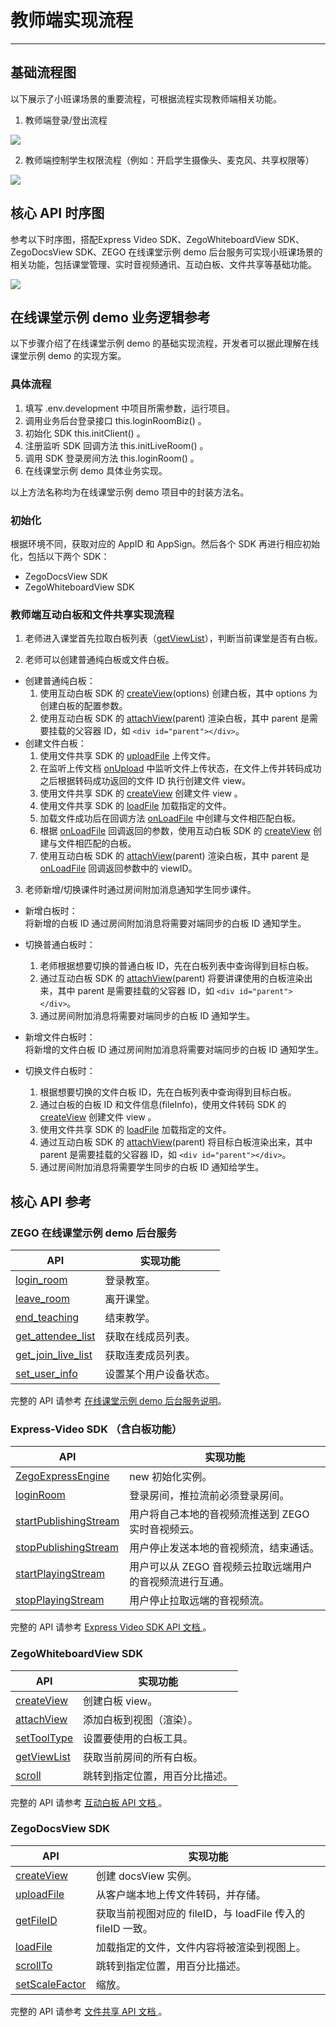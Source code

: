 # 教师端实现流程
---
## 基础流程图
以下展示了小班课场景的重要流程，可根据流程实现教师端相关功能。

1. 教师端登录/登出流程

<Frame width="512" height="auto" caption=""><img src="https://storage.zego.im/sdk-doc/Pics/Common/GoClass/teacherLogin.png" /></Frame>

2. 教师端控制学生权限流程（例如：开启学生摄像头、麦克风、共享权限等）

<Frame width="512" height="auto" caption=""><img src="https://storage.zego.im/sdk-doc/Pics/Common/GoClass/小班课-学生上下麦.png" /></Frame>

## 核心 API 时序图
参考以下时序图，搭配Express Video SDK、ZegoWhiteboardView SDK、ZegoDocsView SDK、ZEGO 在线课堂示例 demo 后台服务可实现小班课场景的相关功能，包括课堂管理、实时音视频通讯、互动白板、文件共享等基础功能。

<Frame width="512" height="auto" caption=""><img src="https://storage.zego.im/sdk-doc/Pics/GoClass/UMLs/SmallClass_Web_zh.png" /></Frame>

## 在线课堂示例 demo 业务逻辑参考
以下步骤介绍了在线课堂示例 demo 的基础实现流程，开发者可以据此理解在线课堂示例 demo 的实现方案。

### 具体流程
1. 填写 .env.development 中项目所需参数，运行项目。
2. 调用业务后台登录接口 this.loginRoomBiz() 。
3. 初始化 SDK this.initClient() 。
4. 注册监听 SDK 回调方法 this.initLiveRoom() 。
5. 调用 SDK 登录房间方法 this.loginRoom() 。
6. 在线课堂示例 demo 具体业务实现。

<Note title="说明">

 
以上方法名称均为在线课堂示例 demo 项目中的封装方法名。
</Note>

### 初始化

根据环境不同，获取对应的 AppID 和 AppSign。然后各个 SDK 再进行相应初始化，包括以下两个 SDK：

- ZegoDocsView SDK
- ZegoWhiteboardView SDK

### 教师端互动白板和文件共享实现流程

1. 老师进入课堂首先拉取白板列表（[getViewList](https://doc-zh.zego.im/article/api?doc=WhiteBoardView_API~javascript_electron~class~ZegoWhiteboard#get-view-list)），判断当前课堂是否有白板。

2. 老师可以创建普通纯白板或文件白板。

- 创建普通纯白板：
  1. 使用互动白板 SDK 的 [createView](https://doc-zh.zego.im/article/api?doc=WhiteBoardView_API~javascript_electron~class~ZegoWhiteboard#create-view)(options) 创建白板，其中 options 为创建白板的配置参数。
  2. 使用互动白板 SDK 的 [attachView](https://doc-zh.zego.im/article/api?doc=WhiteBoardView_API~javascript_electron~class~ZegoWhiteboard#attach-view)(parent) 渲染白板，其中 parent 是需要挂载的父容器 ID，如 `<div id="parent"></div>`。
- 创建文件白板：
  1. 使用文件共享 SDK 的 [uploadFile](https://doc-zh.zego.im/article/api?doc=DocsView_API~javascript_electron~class~ZegoExpressDocs#upload-file) 上传文件。
  2. 在监听上传文档 [onUpload](https://doc-zh.zego.im/article/api?doc=DocsView_API~javascript_electron~interface~ZegoEvent#on-upload) 中监听文件上传状态，在文件上传并转码成功之后根据转码成功返回的文件 ID 执行创建文件 view。
  3. 使用文件共享 SDK 的 [createView](https://doc-zh.zego.im/article/api?doc=WhiteBoardView_API~javascript_electron~class~ZegoWhiteboard#create-view) 创建文件 view 。
  4. 使用文件共享 SDK 的 [loadFile](https://doc-zh.zego.im/article/api?doc=DocsView_API~javascript_electron~interface~ZegoDocsView#load-file) 加载指定的文件。
  5. 加载文件成功后在回调方法 [onLoadFile](https://doc-zh.zego.im/article/api?doc=DocsView_API~javascript_electron~interface~ZegoEvent#on-load-file) 中创建与文件相匹配白板。
  6. 根据 [onLoadFile](https://doc-zh.zego.im/article/api?doc=DocsView_API~javascript_electron~interface~ZegoEvent#on-load-file) 回调返回的参数，使用互动白板 SDK 的 [createView](https://doc-zh.zego.im/article/api?doc=WhiteBoardView_API~javascript_electron~class~ZegoWhiteboard#create-view) 创建与文件相匹配的白板。
  7. 使用互动白板 SDK 的 [attachView](https://doc-zh.zego.im/article/api?doc=WhiteBoardView_API~javascript_electron~class~ZegoWhiteboard#attach-view)(parent) 渲染白板，其中 parent 是 [onLoadFile](https://doc-zh.zego.im/article/api?doc=DocsView_API~javascript_electron~interface~ZegoEvent#on-load-file) 回调返回参数中的 viewID。

3. 老师新增/切换课件时通过房间附加消息通知学生同步课件。

- 新增白板时：    
  将新增的白板 ID 通过房间附加消息将需要对端同步的白板 ID 通知学生。

- 切换普通白板时：
  1. 老师根据想要切换的普通白板 ID，先在白板列表中查询得到目标白板。
  2. 通过互动白板 SDK 的 [attachView](https://doc-zh.zego.im/article/api?doc=WhiteBoardView_API~javascript_electron~class~ZegoWhiteboard#attach-view)(parent) 将要讲课使用的白板渲染出来，其中 parent 是需要挂载的父容器 ID，如 `<div id="parent"></div>`。
  3. 通过房间附加消息将需要对端同步的白板 ID 通知学生。
- 新增文件白板时：   
  将新增的文件白板 ID 通过房间附加消息将需要对端同步的白板 ID 通知学生。
- 切换文件白板时：
  1. 根据想要切换的文件白板 ID，先在白板列表中查询得到目标白板。
  2. 通过白板的白板 ID 和文件信息(fileInfo)，使用文件转码 SDK 的 [createView](https://doc-zh.zego.im/article/api?doc=WhiteBoardView_API~javascript_electron~class~ZegoExpressEngine#create-view) 创建文件 view 。
  3. 使用文件共享 SDK 的 [loadFile](https://doc-zh.zego.im/article/api?doc=DocsView_API~javascript_electron~interface~ZegoDocsView#load-file) 加载指定的文件。
  4. 通过互动白板 SDK 的 [attachView](https://doc-zh.zego.im/article/api?doc=WhiteBoardView_API~javascript_electron~class~ZegoWhiteboard#attach-view)(parent) 将目标白板渲染出来，其中 parent 是需要挂载的父容器 ID，如 `<div id="parent"></div>`。
  5. 通过房间附加消息将需要学生同步的白板 ID 通知给学生。



## 核心 API 参考

### ZEGO 在线课堂示例 demo 后台服务
 
|API|实现功能|
|-|-|
|[login_room ](/small-class/server-api/login-room)| 登录教室。|
|[leave_room ](/small-class/server-api/leave-room)|离开课堂。|
|[end_teaching ](/small-class/server-api/end-teaching)|结束教学。|
|[get_attendee_list ](/small-class/server-api/get-attendee-list)|获取在线成员列表。|
|[get_join_live_list ](/small-class/server-api/get-join-live-list)|获取连麦成员列表。|
|[set_user_info ](/small-class/server-api/set-user-info)|设置某个用户设备状态。|

<Note title="说明">

 
完整的 API 请参考 [在线课堂示例 demo 后台服务说明](/small-class/server-api/accessing-server-apis)。
</Note>

### Express-Video SDK （含白板功能）

|API|实现功能|
|-|-|
| [ZegoExpressEngine](https://doc-zh.zego.im/article/api?doc=express-video-sdk_API~javascript_electron~class~ZegoExpressEngine) |new 初始化实例。|
|[loginRoom ](https://doc-zh.zego.im/article/api?doc=express-video-sdk_API~javascript_electron~class~ZegoExpressEngine#login-room)|登录房间，推拉流前必须登录房间。|
|[startPublishingStream ](https://doc-zh.zego.im/article/api?doc=express-video-sdk_API~javascript_electron~class~ZegoExpressEngine#start-publishing-stream)|用户将自己本地的音视频流推送到 ZEGO 实时音视频云。|
|[stopPublishingStream ](https://doc-zh.zego.im/article/api?doc=express-video-sdk_API~javascript_electron~class~ZegoExpressEngine#stop-publishing-stream)|用户停止发送本地的音视频流，结束通话。|
|[startPlayingStream ](https://doc-zh.zego.im/article/api?doc=express-video-sdk_API~javascript_electron~class~ZegoExpressEngine#start-playing-stream)|用户可以从 ZEGO 音视频云拉取远端用户的音视频流进行互通。|
|[stopPlayingStream ](https://doc-zh.zego.im/article/api?doc=express-video-sdk_API~javascript_electron~class~ZegoExpressEngine#stop-playing-stream)|用户停止拉取远端的音视频流。|

<Note title="说明">

 
完整的 API 请参考 [Express Video SDK API 文档 ](https://doc-zh.zego.im/article/3551)。
</Note>


### ZegoWhiteboardView SDK

|API|实现功能|
|-|-|
|[createView](https://doc-zh.zego.im/article/api?doc=WhiteBoardView_API~javascript_electron~class~ZegoWhiteboard#create-view)|创建白板 view。|
|[attachView](https://doc-zh.zego.im/article/api?doc=WhiteBoardView_API~javascript_electron~class~ZegoWhiteboard#attach-view)|添加白板到视图（渲染）。|
|[setToolType](https://doc-zh.zego.im/article/api?doc=WhiteBoardView_API~javascript_electron~interface~ZegoWhiteboardView#set-tool-type)|设置要使用的白板工具。|
|[getViewList](https://doc-zh.zego.im/article/api?doc=WhiteBoardView_API~javascript_electron~class~ZegoWhiteboard#get-view-list)|获取当前房间的所有白板。|
|[scroll](https://doc-zh.zego.im/article/api?doc=WhiteBoardView_API~javascript_electron~interface~ZegoWhiteboardView#scroll)|跳转到指定位置，用百分比描述。|

<Note title="说明">

 
完整的 API 请参考 [互动白板 API 文档 ](https://doc-zh.zego.im/article/api?doc=WhiteBoardView_API~javascript_electron~class)。
</Note>

### ZegoDocsView SDK

|API|实现功能|
|-|-|
|[createView](https://doc-zh.zego.im/article/api?doc=DocsView_API~javascript_electron~class~ZegoExpressDocs#create-view)| 创建 docsView 实例。|
|[uploadFile](https://doc-zh.zego.im/article/api?doc=DocsView_API~javascript_electron~class~ZegoExpressDocs#upload-file)| 从客户端本地上传文件转码，并存储。|
|[getFileID](https://doc-zh.zego.im/article/api?doc=DocsView_API~javascript_electron~interface~ZegoDocsView#get-file-id)| 获取当前视图对应的 fileID，与 loadFile 传入的 fileID 一致。|
|[loadFile](https://doc-zh.zego.im/article/api?doc=DocsView_API~javascript_electron~interface~ZegoDocsView#load-file)|加载指定的文件，文件内容将被渲染到视图上。|
|[scrollTo](https://doc-zh.zego.im/article/api?doc=DocsView_API~javascript_electron~interface~ZegoDocsView#scroll-to)|跳转到指定位置，用百分比描述。|
|[setScaleFactor](https://doc-zh.zego.im/article/api?doc=DocsView_API~javascript_electron~interface~ZegoDocsView#set-scale-factor)|缩放。|

<Note title="说明">

 
完整的 API 请参考 [文件共享 API 文档 ](https://doc-zh.zego.im/article/api?doc=DocsView_API~javascript_electron~class)。
</Note>
